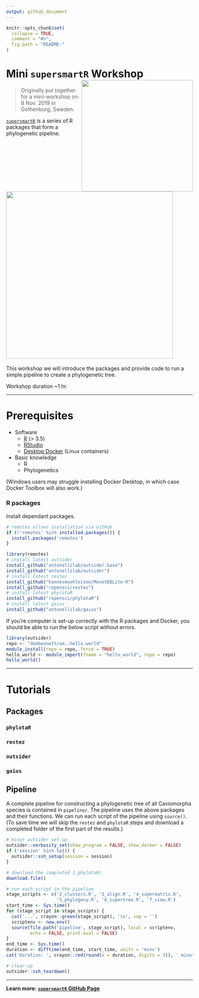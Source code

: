 ```yaml
---
output: github_document
---
```


<!-- README.md is generated from README.Rmd. Please edit that file -->
<!-- devtools::rmarkdown::render("README.Rmd") -->
<!-- Rscript -e "library(knitr); knit('README.Rmd')" -->

```r
knitr::opts_chunk$set(
  collapse = TRUE,
  comment = "#>",
  fig.path = "README-"
)
```

# Mini `supersmartR` Workshop <img src="https://raw.githubusercontent.com/AntonelliLab/supersmartR/master/logo.png" height="300" align="right"/>

> Originally put together for a mini-workshop on 8 Nov. 2019 in  Gothenburg,
Sweden.

[`supersmartR`](https://github.com/AntonelliLab/supersmartR) is a series of
R packages that form a phylogenetic pipeline.

## <img src="https://raw.githubusercontent.com/AntonelliLab/supersmartR/master/supersmart%20vs%20supersmartr.png" height="450" align="middle"/>

This workshop we will introduce the packages and provide code to run a simple
pipeline to create a phylogenetic tree.

Workshop duration ~1 hr.

* * *

# Prerequisites

* Software
    * [R](https://cran.r-project.org/) (> 3.5)
    * [RStudio](https://www.rstudio.com/)
    * [Desktop Docker](https://docs.docker.com/install/) (Linux containers)
* Basic knowledge
    * R
    * Phylogenetics

(Windows users may struggle installing Docker Desktop, in which case Docker
Toolbox will also work.)

### R packages

Install dependant packages.

```r
# remotes allows installation via GitHub
if (!'remotes' %in% installed.packages()) {
  install.packages('remotes')
}

library(remotes)
# install latest outsider
install_github("antonellilab/outsider.base")
install_github("antonellilab/outsider")
# install latest restez
install_github("hannesmuehleisen/MonetDBLite-R")
install_github("ropensci/restez")
# install latest phylotaR
install_github("ropensci/phylotaR")
# install latest gaius
install_github("antonellilab/gaius")
```

If you're computer is set-up correctly with the R packages and Docker, you
should be able to run the below script without errors.

```r
library(outsider)
repo <- "dombennett/om..hello.world"
module_install(repo = repo, force = TRUE)
hello_world <- module_import(fname = "hello_world", repo = repo)
hello_world()
```

* * *

# Tutorials

## Packages

### `phylotaR`



### `restez`

### `outsider`

### `gaius`

## Pipeline

A complete pipeline for constructing a phylogenetic tree of all Caviomorpha
species is contained in `pipeline/`. The pipeline uses the above packages and their functions. We can run each script of the pipeline using `source()`. (To
save time we will skip the `restez` and `phylotaR` steps and download a
completed folder of the first part of the results.)

```r
# minor outsider set-up
outsider::verbosity_set(show_program = FALSE, show_docker = FALSE)
if ('session' %in% ls()) {
  outsider::ssh_setup(session = session)
}

# download the completed 1_phylotaR/
download.file()

# run each script in the pipeline
stage_scripts <- c('2_clusters.R', '3_align.R', '4_supermatrix.R',
                   '5_phylogeny.R', '6_supertree.R', '7_view.R')
start_time <- Sys.time()
for (stage_script in stage_scripts) {
  cat('...', crayon::green(stage_script), '\n', sep = '')
  scriptenv <- new.env()
  source(file.path('pipeline', stage_script), local = scriptenv,
         echo = FALSE, print.eval = FALSE)
}
end_time <- Sys.time()
duration <- difftime(end_time, start_time, units = 'mins')
cat('Duration: ', crayon::red(round(x = duration, digits = 3)), ' minutes.\n')

# clear-up
outsider::ssh_teardown()
```


***

**Learn more: [`supersmartR` GitHub Page](https://github.com/AntonelliLab/supersmartR)**